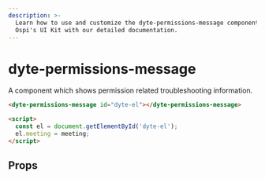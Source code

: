 ```yaml
---
description: >-
  Learn how to use and customize the dyte-permissions-message component in
  Ospi's UI Kit with our detailed documentation.
---
```


# dyte-permissions-message

A component which shows permission related troubleshooting
information.

```html
<dyte-permissions-message id="dyte-el"></dyte-permissions-message>

<script>
  const el = document.getElementById('dyte-el');
  el.meeting = meeting;
</script>
```

## Props

<PropsTable of="dyte-permissions-message" />

<head>
  <title>UI Kit dyte-permissions-message</title>
</head>
